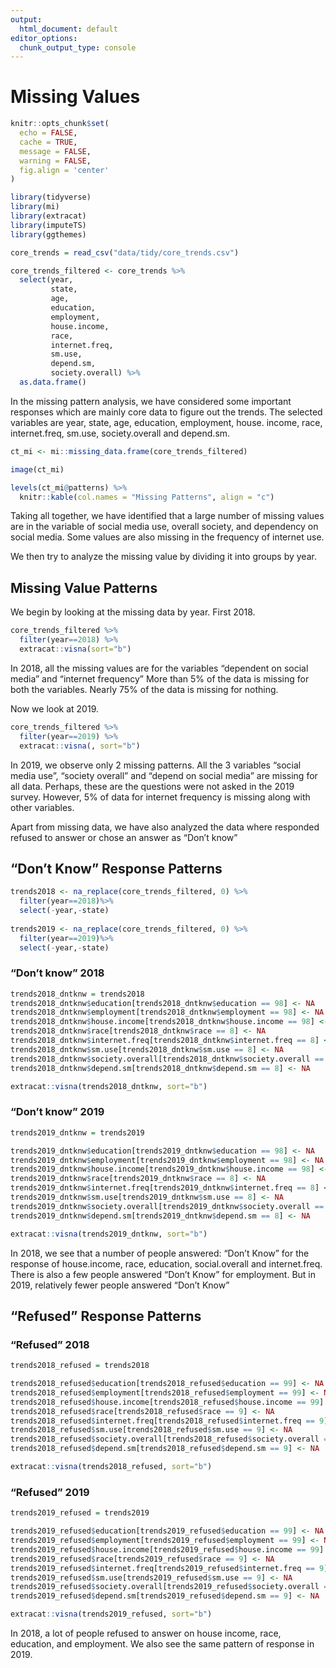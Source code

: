 ```yaml
---
output:
  html_document: default
editor_options: 
  chunk_output_type: console
---
```


# Missing Values

```r
knitr::opts_chunk$set(
  echo = FALSE,
  cache = TRUE,
  message = FALSE,
  warning = FALSE,
  fig.align = 'center'
)
```

```r
library(tidyverse)
library(mi) 
library(extracat)
library(imputeTS)
library(ggthemes)

core_trends = read_csv("data/tidy/core_trends.csv")

core_trends_filtered <- core_trends %>%
  select(year,
         state,
         age,
         education,
         employment,
         house.income,
         race,
         internet.freq,
         sm.use,
         depend.sm,
         society.overall) %>%
  as.data.frame()

```

In the missing pattern analysis, we have considered some important responses which are mainly core data to figure out the trends. The selected variables are year, state, age, education, employment, house. income, race, internet.freq, sm.use, society.overall and depend.sm.

```r
ct_mi <- mi::missing_data.frame(core_trends_filtered)

image(ct_mi)

levels(ct_mi@patterns) %>%
  knitr::kable(col.names = "Missing Patterns", align = "c")
```


Taking all together, we have identified that a large number of missing values are in the variable of social media use, overall society, and dependency on social media. Some values are also missing in the frequency of internet use.

We then try to analyze the missing value by dividing it into groups by year.

## Missing Value Patterns

We begin by looking at the missing data by year. First 2018.

```r
core_trends_filtered %>% 
  filter(year==2018) %>%
  extracat::visna(sort="b")
```

In 2018, all the missing values are for the variables "dependent on social media" and "internet frequency"
More than 5% of the data is missing for both the variables. Nearly 75% of the data is missing for nothing.
 
Now we look at 2019.

```r
core_trends_filtered %>% 
  filter(year==2019) %>%
  extracat::visna(, sort="b") 
```

In 2019, we observe only 2 missing patterns. All the 3 variables "social media use", "society overall" and "depend on social media" are missing for all data. Perhaps, these are the questions were not asked in the 2019 survey. However, 5% of data for internet frequency is missing along with other variables.

Apart from missing data, we have also analyzed the data where responded refused to answer or chose an answer as "Don't know"

## "Don't Know" Response Patterns

```r
trends2018 <- na_replace(core_trends_filtered, 0) %>% 
  filter(year==2018)%>% 
  select(-year,-state)
 
trends2019 <- na_replace(core_trends_filtered, 0) %>% 
  filter(year==2019)%>% 
  select(-year,-state)
```

### "Don't know" 2018

```r
trends2018_dntknw = trends2018
trends2018_dntknw$education[trends2018_dntknw$education == 98] <- NA
trends2018_dntknw$employment[trends2018_dntknw$employment == 98] <- NA
trends2018_dntknw$house.income[trends2018_dntknw$house.income == 98] <- NA
trends2018_dntknw$race[trends2018_dntknw$race == 8] <- NA
trends2018_dntknw$internet.freq[trends2018_dntknw$internet.freq == 8] <- NA
trends2018_dntknw$sm.use[trends2018_dntknw$sm.use == 8] <- NA
trends2018_dntknw$society.overall[trends2018_dntknw$society.overall == 8] <- NA
trends2018_dntknw$depend.sm[trends2018_dntknw$depend.sm == 8] <- NA

extracat::visna(trends2018_dntknw, sort="b")
```

### "Don't know" 2019

```r
trends2019_dntknw = trends2019

trends2019_dntknw$education[trends2019_dntknw$education == 98] <- NA
trends2019_dntknw$employment[trends2019_dntknw$employment == 98] <- NA
trends2019_dntknw$house.income[trends2019_dntknw$house.income == 98] <- NA
trends2019_dntknw$race[trends2019_dntknw$race == 8] <- NA
trends2019_dntknw$internet.freq[trends2019_dntknw$internet.freq == 8] <- NA
trends2019_dntknw$sm.use[trends2019_dntknw$sm.use == 8] <- NA
trends2019_dntknw$society.overall[trends2019_dntknw$society.overall == 8] <- NA
trends2019_dntknw$depend.sm[trends2019_dntknw$depend.sm == 8] <- NA

extracat::visna(trends2019_dntknw, sort="b")
```

In 2018, we see that a number of people answered: "Don't Know" for the response of house.income, race, education, social.overall and internet.freq. There is also a few people answered "Don't Know" for employment. But in 2019, relatively fewer people answered "Don't Know"


## "Refused" Response Patterns

### "Refused" 2018

```r
trends2018_refused = trends2018

trends2018_refused$education[trends2018_refused$education == 99] <- NA
trends2018_refused$employment[trends2018_refused$employment == 99] <- NA
trends2018_refused$house.income[trends2018_refused$house.income == 99] <- NA
trends2018_refused$race[trends2018_refused$race == 9] <- NA
trends2018_refused$internet.freq[trends2018_refused$internet.freq == 9] <- NA
trends2018_refused$sm.use[trends2018_refused$sm.use == 9] <- NA
trends2018_refused$society.overall[trends2018_refused$society.overall == 9] <- NA
trends2018_refused$depend.sm[trends2018_refused$depend.sm == 9] <- NA

extracat::visna(trends2018_refused, sort="b")
```

### "Refused" 2019

```r
trends2019_refused = trends2019

trends2019_refused$education[trends2019_refused$education == 99] <- NA
trends2019_refused$employment[trends2019_refused$employment == 99] <- NA
trends2019_refused$house.income[trends2019_refused$house.income == 99] <- NA
trends2019_refused$race[trends2019_refused$race == 9] <- NA
trends2019_refused$internet.freq[trends2019_refused$internet.freq == 9] <- NA
trends2019_refused$sm.use[trends2019_refused$sm.use == 9] <- NA
trends2019_refused$society.overall[trends2019_refused$society.overall == 9] <- NA
trends2019_refused$depend.sm[trends2019_refused$depend.sm == 9] <- NA

extracat::visna(trends2019_refused, sort="b")
```


In 2018, a lot of people refused to answer on house income, race, education, and employment. We also see the same pattern of response in 2019.

